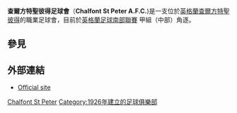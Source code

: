 {{Infobox football club
| clubname = 查爾方特聖彼得足球會
| image    = <!-- 檔案不存在 [[Image:Chalfont_St_Peter_A.F.C._logo.png|Official crest]] ，可從英文維基百科取得 -->
| fullname = Chalfont St Peter Association Football Club
| nickname = The Saints
| founded  = {{start date and age|df=yes|1926}}
| ground   = [http://stable.toolserver.org/geohack/geohack.php?pagename=Mill_Meadow&params=51_36_38.21_N_0_33_30.57_W_region:GB_type:landmark Mill Meadow]<br>[[Chalfont_St_Peter|Chalfont St Peter]]
| capacity = 1,500<ref>{{cite web|title=Mill Meadow, Chalfont St Peter|url=http://www.soccerway.com/venues/england/mill-meadow-chalfont-st-peter/|work=Soccerway|publisher=Global Sports Media|accessdate=20 August 2011|archive-date=2016-03-04|archive-url=https://web.archive.org/web/20160304130128/http://www.soccerway.com/venues/england/mill-meadow-chalfont-st-peter/|dead-url=no}}</ref>
| chairman =
| manager  = Danny Edwards
|  league   = [[英格蘭足球南部聯賽|英格蘭足球南部聯賽]] 甲組（中部）
|  season   = 2014–15
|  position = [[英格蘭足球南部聯賽|英格蘭足球南部聯賽]] 甲組（中部）, 16
| pattern_la1=|pattern_b1=|pattern_ra1=
|  leftarm1=ff0000|body1=ff0000|rightarm1=ff0000|shorts1=008000|socks1=ff0000
}}

'''查爾方特聖彼得足球會'''（'''Chalfont St Peter A.F.C.''')是一支位於[[英格蘭|英格蘭]][[查爾方特聖彼得|查爾方特聖彼得]]的職業足球會，目前於[[英格蘭足球南部聯賽|英格蘭足球南部聯賽]] 甲組（中部）角逐。

==參見==
{{reflist}}

==外部連結==
*[http://www.chalfontstpeterafc.co.uk/ Official site] {{Wayback|url=http://www.chalfontstpeterafc.co.uk/ |date=20201101092821 }}

[[Category:白金漢郡足球俱樂部|Chalfont St Peter]]
[[Category:1926年建立的足球俱樂部|Category:1926年建立的足球俱樂部]]